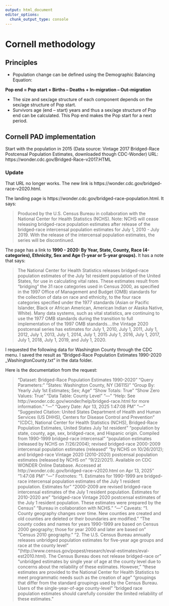 ```yaml
---
output: html_document
editor_options: 
  chunk_output_type: console
---
```


# Cornell methodology

## Principles

-   Population change can be defined using the Demographic Balancing Equation:

**Pop end = Pop start + Births – Deaths + In-migration – Out-migration**

-   The size and sex/age structure of each component depends on the sex/age structure of Pop start.
-   Survivors age (end – start) years and thus a sex/age structure of Pop end can be calculated. This Pop end makes the Pop start for a next period.

## Cornell PAD implementation

Start with the population in 2015 (Data source: Vintage 2017 Bridged-Race Postcensal Population Estimates, downloaded though CDC-Wonder)
URL: https://wonder.cdc.gov/Bridged-Race-v2017.HTML

### Update

That URL no longer works. The new link is https://wonder.cdc.gov/bridged-race-v2020.html.

The landing page is https://wonder.cdc.gov/bridged-race-population.html. It says:

>Produced by the U.S. Census Bureau in collaboration with the National Center for Health Statistics (NCHS). Note: NCHS will cease releasing bridged-race population estimates after release of the bridged-race intercensal population estimates for July 1, 2010 - July 2019. With the release of the intercensal population estimates, the series will be discontinued.

The page has a link to **1990 - 2020: By Year, State, County, Race (4-categories), Ethnicity, Sex and Age (1-year or 5-year groups).** It has a note that says:

>The National Center for Health Statistics releases bridged-race population estimates of the July 1st resident population of the United States, for use in calculating vital rates. These estimates result from "bridging" the 31 race categories used in Census 2000, as specified in the 1997 Office of Management and Budget (OMB) standards for the collection of data on race and ethnicity, to the four race categories specified under the 1977 standards (Asian or Pacific Islander, Black or African American, American Indian or Alaska Native, White). Many data systems, such as vital statistics, are continuing to use the 1977 OMB standards during the transition to full implementation of the 1997 OMB standards....the Vintage 2020 postcensal series has estimates for July 1, 2010, July 1, 2011, July 1, 2012, July 1, 2013, July 1, 2014, July 1, 2015 July 1, 2016, July 1, 2017, July 1, 2018, July 1, 2019, and July 1, 2020.

I requested the following data for Washington County through the CDC menu. I saved the result as "Bridged-Race Population Estimates 1990-2020 _WashingtonCounty.txt" in the data folder.

Here is the documentation from the request:

>"Dataset: Bridged-Race Population Estimates 1990-2020"
"Query Parameters:"
"States: Washington County, NY (36115)"
"Group By: Yearly July 1st Estimates; Sex; Age"
"Show Totals: True"
"Show Zero Values: True"
"Data Table: County Level"
"---"
"Help: See http://wonder.cdc.gov/wonder/help/bridged-race.html for more information."
"---"
"Query Date: Apr 13, 2025 1:47:08 PM"
"---"
"Suggested Citation: United States Department of Health and Human Services (US DHHS), Centers for Disease Control and Prevention"
"(CDC), National Center for Health Statistics (NCHS), Bridged-Race Population Estimates, United States July 1st resident"
"population by state, county, age, sex, bridged-race, and Hispanic origin. Compiled from 1990-1999 bridged-race intercensal"
"population estimates (released by NCHS on 7/26/2004); revised bridged-race 2000-2009 intercensal population estimates (released"
"by NCHS on 10/26/2012); and bridged-race Vintage 2020 (2010-2020) postcensal population estimates (released by NCHS on"
"9/22/2021). Available on CDC WONDER Online Database. Accessed at http://wonder.cdc.gov/bridged-race-v2020.html on Apr 13, 2025"
"1:47:08 PM"
"---"
Footnotes:
"1. Estimates for 1990-1999 are bridged-race intercensal population estimates of the July 1 resident population. Estimates for"
"2000-2009 are revised bridged-race intercensal estimates of the July 1 resident population. Estimates for 2010-2020 are"
"bridged-race Vintage 2020 postcensal estimates of the July 1 resident population. These estimates were prepared by the Census"
"Bureau in collaboration with NCHS."
"---"
Caveats:
"1. County geography changes over time. New counties are created and old counties are deleted or their boundaries are modified."
"The county codes and names for years 1990-1999 are based on Census 2000 geography; those for year 2000 and later are based on"
"Census 2010 geography."
"2. The U.S. Census Bureau annually releases unbridged population estimates for five-year age groups and race at the county level"
"(http://www.census.gov/popest/research/eval-estimates/eval-est2010.html). The Census Bureau does not release bridged-race or"
"unbridged estimates by single year of age at the county level due to concerns about the reliability of these estimates. However,"
"these estimates are provided to the National Center for Health Statistics to meet programmatic needs such as the creation of age"
"groupings that differ from the standard groupings used by the Census Bureau. Users of the single-year-of-age county-level"
"bridged race population estimates should carefully consider the limited reliability of these estimates."


